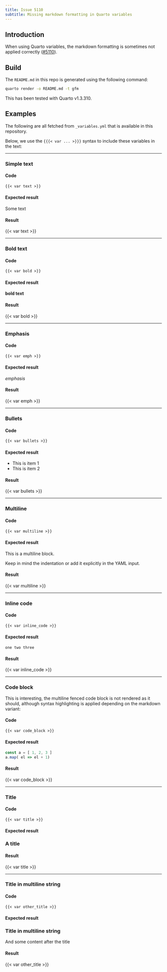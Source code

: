 ```yaml
---
title: Issue 5110
subtitle: Missing markdown formatting in Quarto variables
---
```


## Introduction

When using Quarto variables, the markdown formatting is sometimes not applied correctly ([#5110](https://github.com/quarto-dev/quarto-cli/issues/5110)).

## Build

The `README.md` in this repo is generated using the following command:

```sh
quarto render -o README.md -t gfm
```

This has been tested with Quarto v1.3.310.

## Examples

The following are all fetched from `_variables.yml` that is available in this repository.

Below, we use the `{{{< var ... >}}}` syntax to include these variables in the text:

---

### Simple text

#### Code

``` .markdown
{{< var text >}}
```

#### Expected result

Some text

#### Result

{{< var text >}}

---

### Bold text

#### Code

``` .markdown
{{< var bold >}}
```

#### Expected result

**bold text**

#### Result

{{< var bold >}}

---

### Emphasis

#### Code

``` .markdown
{{< var emph >}}
```

#### Expected result

_emphasis_

#### Result

{{< var emph >}}

---

### Bullets

#### Code

``` .markdown
{{< var bullets >}}
```

#### Expected result

- This is item 1
- This is item 2

#### Result

{{< var bullets >}}

---

### Multiline

#### Code

``` .markdown
{{< var multiline >}}
```

#### Expected result

This is a multiline block.

Keep in mind the indentation or add it explicitly in the YAML input.

#### Result

{{< var multiline >}}

---

### Inline code

#### Code

``` .markdown
{{< var inline_code >}}
```

#### Expected result

`one two three`

#### Result

{{< var inline_code >}}

---

### Code block

This is interesting, the multiline fenced code block is not rendered as it should, although syntax highlighting is applied depending on the markdown variant:

#### Code

``` .markdown
{{< var code_block >}}
```

#### Expected result

```js
const a = [ 1, 2, 3 ]
a.map( el => el + 1)
```

#### Result

{{< var code_block >}}

---

### Title

#### Code

``` .markdown
{{< var title >}}
```

#### Expected result

### A title

#### Result

{{< var title >}}

---

### Title in multiline string

#### Code

``` .markdown
{{< var other_title >}}
```

#### Expected result

### Title in multiline string

And some content after the title

#### Result

{{< var other_title >}}
